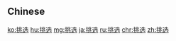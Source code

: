 {{also|挑選}}
==Chinese==
{{zh-see|挑選}}

[[ko:挑选]]
[[hu:挑选]]
[[mg:挑选]]
[[ja:挑选]]
[[ru:挑选]]
[[chr:挑选]]
[[zh:挑选]]